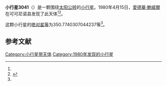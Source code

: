 {{Infobox planet
| bgcolour = #FFFFC0
| name = 3041 Webb
| symbol = 
| image = 
| caption = 
| discovery = yes
| discovery_ref = 
| discoverer = [[愛德華·鮑威爾|愛德華·鮑威爾]]
| discovery_site = [[可可尼诺县|可可尼诺县]] 
| discovered = 1980年4月15日
| designations = yes
| mp_name = 
| named_after = 
| alt_names = 
| mp_category = [[主带小行星|主带小行星]]
| orbit_ref = <ref name="a">[http://ssd.jpl.nasa.gov/sbdb.cgi?sstr=3041 3041 Webb] {{Wayback|url=http://ssd.jpl.nasa.gov/sbdb.cgi?sstr=3041 |date=20200926064133 }}，小行星數據庫瀏覽器（JPL Small-Body Database Browser）－[[美国国家航空航天局|美国国家航空航天局]]喷气推进实验室</ref>
| epoch = 2456400.5 (2013年4月18日更新)
| aphelion = {{convert|2.964497683856666|AU|km|3|abbr=on|lk=out}}
| perihelion = {{convert|2.207503799507461|AU|km|3|abbr=on}}
| semimajor = {{convert|2.586000741682063|AU|km|3|abbr=on}}
| eccentricity = 0.146363818
| period = 1518.942712 [[日|日]]<br />4.16[[儒略年|儒略年]]
| avg_speed = 
| inclination = 14.62969903591518
| asc_node = 82.45179277602499
| mean_anomaly = 
| arg_peri = 350.7740307044237
| satellites = 
| physical_characteristics = yes
| dimensions = 
| mass = 
| density = 
| surface_grav = 
| escape_velocity = 
| sidereal_day = 
| axial_tilt = 
| pole_ecliptic_lat = 
| pole_ecliptic_lon = 
| albedo = 
| temperatures= 
| temp_name1 = 
| mean_temp_1 = 
| max_temp_1 = 
| temp_name2 = 
| max_temp_2 = 
| spectral_type = 
| abs_magnitude = 350.7740307044237
}}

'''小行星3041'''（{{lang-en|3041 Webb}}）是一颗围绕[[太阳|太阳]][[公转|公转]]的[[小行星|小行星]]。1980年4月15日，[[愛德華·鮑威爾|愛德華·鮑威爾]]在可可尼诺县发现了此天体<ref name="a" /><ref>{{cite news|title=小行星列表|url=http://cfa-www.harvard.edu/iau/lists/NumberedMPs.txt|accessdate=2013-07-08|newspaper=哈佛大学|archive-date=2008-05-17|archive-url=https://web.archive.org/web/20080517010638/http://cfa-www.harvard.edu/iau/lists/NumberedMPs.txt|dead-url=no}}</ref>。

这颗小行星的[[绝对星等|绝对星等]]为350.7740307044237等<ref name="a" />。

==参考文献==
{{reflist}}
{{Minor Planet Number|[[小行星3040|小行星3040]]|[[小行星3042|小行星3042]]}}

{{小天体}}

[[Category:小行星带天体|Category:小行星带天体]]
[[Category:1980年发现的小行星|Category:1980年发现的小行星]]

{{asteroid-stub}}